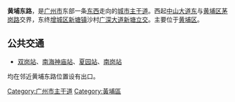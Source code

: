 {{Infobox Guangzhou Road
|中文道路名称=黄埔东路
|道路名称拼音=Huangpu Donglu
|道路方向=东西
|图片=
|图片说明=
|道路属性=城市主干道
|道路总长度=
|规划总长度=
|已通车长度=
|车速限制=60
|行车线数量=双向查六至十车道(不含BRT车道)
|所在地区=[[广州市|广州市]][[黄埔区|黄埔区]]
|起点=[[中山大道_(廣州)|中山大道東]]與茅岗路交界
|终点=[[新塘镇_(广州市)|新塘镇]]广深大道
|part_of={{中國國道名|107}}
|道路命名日期=
|命名缘由=
|道路旧名=
|道路动工日期=
|通车日期=
|相连路段=
|路段主要建筑=
}}
{{unreferenced|time=2015-01-26T02:04:56+00:00}}
'''黄埔东路'''，是[[广州市|广州市]]东部一条[[东|东]][[西|西]]走向的[[城市|城市]][[主干道|主干道]]。西起[[中山大道(广州)|中山大道东]]与[[黄埔区|黄埔区]][[茅岗路|茅岗路]]交界，东终[[增城区|增城区]][[新塘镇_(广州市)|新塘镇]]沙村[[广深公路|广深大道]][[新塘立交|新塘立交]]。主要位于[[黄埔区|黄埔区]]。

==公共交通==
*{{广州地铁路线链接|13|SL}}[[双岗站|双岗站]]、[[南海神庙站|南海神庙站]]、[[夏园站|夏园站]]、[[南岗站_(广州地铁)|南岗站]]
均在邻近黄埔东路位置设有出口。


{{广州小作品}}
{{廣州主要道路}}
[[Category:广州市主干道|Category:广州市主干道]]
[[Category:黃埔區|Category:黃埔區]]